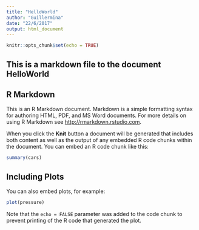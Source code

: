 ```yaml
---
title: "HelloWorld"
author: "Guillermina"
date: "22/6/2017"
output: html_document
---
```


```r
knitr::opts_chunk$set(echo = TRUE)
```


## This is a markdown file to the document HelloWorld

## R Markdown

This is an R Markdown document. Markdown is a simple formatting syntax for authoring HTML, PDF, and MS Word documents. For more details on using R Markdown see <http://rmarkdown.rstudio.com>.

When you click the **Knit** button a document will be generated that includes both content as well as the output of any embedded R code chunks within the document. You can embed an R code chunk like this:

```r
summary(cars)
```

## Including Plots

You can also embed plots, for example:

```r
plot(pressure)
```

Note that the `echo = FALSE` parameter was added to the code chunk to prevent printing of the R code that generated the plot.
